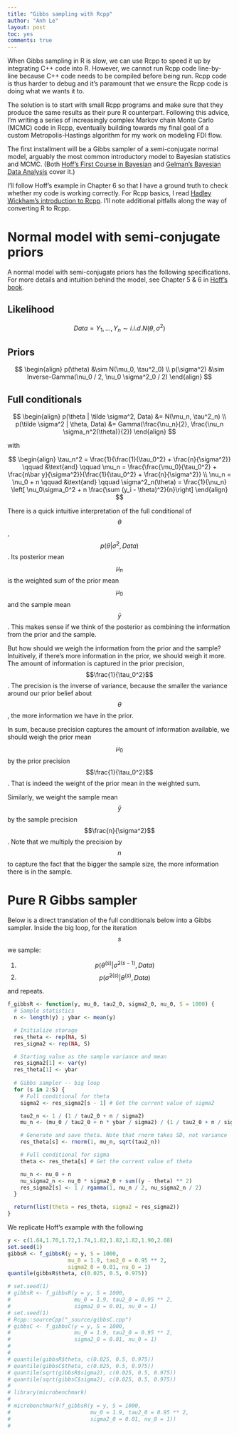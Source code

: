 ```yaml
---
title: "Gibbs sampling with Rcpp"
author: "Anh Le"
layout: post
toc: yes
comments: true
---
```


When Gibbs sampling in R is slow, we can use Rcpp to speed it up by integrating C++ code into R. However, we cannot run Rcpp code line-by-line because C++ code needs to be compiled before being run. Rcpp code is thus harder to debug and it's paramount that we ensure the Rcpp code is doing what we wants it to.

The solution is to start with small Rcpp programs and make sure that they produce the same results as their pure R counterpart. Following this advice, I'm writing a series of increasingly complex Markov chain Monte Carlo (MCMC) code in Rcpp, eventually building towards my final goal of a custom Metropolis-Hastings algorithm for my work on modeling FDI flow.

The first installment will be a Gibbs sampler of a semi-conjugate normal model, arguably the most common introductory model to Bayesian statistics and MCMC. (Both [Hoff's First Course in Bayesian](http://www.stat.washington.edu/people/pdhoff/book.php) and [Gelman's Bayesian Data Analysis](http://www.stat.columbia.edu/~gelman/book/) cover it.)

I'll follow Hoff's example in Chapter 6 so that I have a ground truth to check whether my code is working correctly. For Rcpp basics, I read [Hadley Wickham's introduction to Rcpp](http://adv-r.had.co.nz/Rcpp.html). I'll note additional pitfalls along the way of converting R to Rcpp.

# Normal model with semi-conjugate priors

A normal model with semi-conjugate priors has the following specifications. For more details and intuition behind the model, see Chapter 5 & 6 in [Hoff's book](http://www.stat.washington.edu/people/pdhoff/book.php).

## Likelihood

$$
Data = Y_1, \dots, Y_n \sim i.i.d. N(\theta, \sigma^2)
$$

## Priors

$$
\begin{align}
p(\theta) &\sim N(\mu_0, \tau^2_0) \\
p(\sigma^2) &\sim Inverse-Gamma(\nu_0 / 2, \nu_0 \sigma^2_0 / 2)
\end{align}
$$

## Full conditionals

$$
\begin{align}
p(\theta | \tilde \sigma^2, Data) &= N(\mu_n, \tau^2_n) \\
p(\tilde \sigma^2 | \theta, Data) &= Gamma(\frac{\nu_n}{2}, \frac{\nu_n \sigma_n^2(\theta)}{2})
\end{align}
$$

with

$$
\begin{align}
\tau_n^2 = \frac{1}{\frac{1}{\tau_0^2} + \frac{n}{\sigma^2}} \qquad &\text{and} \qquad
\mu_n = \frac{\frac{\mu_0}{\tau_0^2} + \frac{n\bar y}{\sigma^2}}{\frac{1}{\tau_0^2} + \frac{n}{\sigma^2}} \\
\nu_n = \nu_0 + n \qquad &\text{and} \qquad \sigma^2_n(\theta) = \frac{1}{\nu_n} \left[ \nu_0\sigma_0^2 + n \frac{\sum (y_i - \theta)^2}{n}\right]
\end{align}
$$

There is a quick intuitive interpretation of the full conditional of $$\theta$$,
$$p(\theta | \tilde\sigma^2, Data)$$. Its posterior mean $$\mu_n$$ is the weighted sum of the prior mean $$\mu_0$$ and the sample mean $$\bar y$$. This makes sense if we think of the posterior as combining the information from the prior and the sample.

But how should we weigh the information from the prior and the sample? Intuitively, if there's more information in the prior, we should weigh it more. The amount of information is captured in the prior precision, $$\frac{1}{\tau_0^2}$$. The precision is the inverse of variance, because the smaller the variance around our prior belief about $$\theta$$, the more information we have in the prior. 

In sum, because precision captures the amount of information available, we should weigh the prior mean $$\mu_0$$ by the prior precision $$\frac{1}{\tau_0^2}$$. That is indeed the weight of the prior mean in the weighted sum.

Similarly, we weight the sample mean $$\bar y$$ by the sample precision $$\frac{n}{\sigma^2}$$. Note that we multiply the precision by $$n$$ to capture the fact that the bigger the sample size, the more information there is in the sample.

# Pure R Gibbs sampler

Below is a direct translation of the full conditionals below into a Gibbs sampler. Inside the big loop, for the iteration $$s$$ we sample:

1. $$p(\theta^{(s)} | \tilde \sigma^{2(s - 1)}, Data)$$
2. $$p(\tilde \sigma^{2(s)} | \theta^{(s)}, Data)$$

and repeats.

```r
f_gibbsR <- function(y, mu_0, tau2_0, sigma2_0, nu_0, S = 1000) {
  # Sample statistics
  n <- length(y) ; ybar <- mean(y)

  # Initialize storage
  res_theta <- rep(NA, S)
  res_sigma2 <- rep(NA, S)

  # Starting value as the sample variance and mean
  res_sigma2[1] <- var(y)
  res_theta[1] <- ybar
  
  # Gibbs sampler -- big loop
  for (s in 2:S) {
    # Full conditional for theta
    sigma2 <- res_sigma2[s - 1] # Get the current value of sigma2

    tau2_n <- 1 / (1 / tau2_0 + n / sigma2)
    mu_n <- (mu_0 / tau2_0 + n * ybar / sigma2) / (1 / tau2_0 + n / sigma2)

    # Generate and save theta. Note that rnorm takes SD, not variance
    res_theta[s] <- rnorm(1, mu_n, sqrt(tau2_n))

    # Full conditional for sigma
    theta <- res_theta[s] # Get the current value of theta

    nu_n <- nu_0 + n
    nu_sigma2_n <- nu_0 * sigma2_0 + sum((y - theta) ** 2)
    res_sigma2[s] <- 1 / rgamma(1, nu_n / 2, nu_sigma2_n / 2)
  }

  return(list(theta = res_theta, sigma2 = res_sigma2))
}
```

We replicate Hoff's example with the following

```r
y <- c(1.64,1.70,1.72,1.74,1.82,1.82,1.82,1.90,2.08)
set.seed(1)
gibbsR <- f_gibbsR(y = y, S = 1000,
                   mu_0 = 1.9, tau2_0 = 0.95 ** 2,
                   sigma2_0 = 0.01, nu_0 = 1)
quantile(gibbsR$theta, c(0.025, 0.5, 0.975))
```

```r
# set.seed(1)
# gibbsR <- f_gibbsR(y = y, S = 1000,
#                    mu_0 = 1.9, tau2_0 = 0.95 ** 2,
#                    sigma2_0 = 0.01, nu_0 = 1)
# set.seed(1)
# Rcpp::sourceCpp("_source/gibbsC.cpp")
# gibbsC <- f_gibbsC(y = y, S = 1000,
#                    mu_0 = 1.9, tau2_0 = 0.95 ** 2,
#                    sigma2_0 = 0.01, nu_0 = 1)
# 
# 
# quantile(gibbsR$theta, c(0.025, 0.5, 0.975))
# quantile(gibbsC$theta, c(0.025, 0.5, 0.975))
# quantile(sqrt(gibbsR$sigma2), c(0.025, 0.5, 0.975))
# quantile(sqrt(gibbsC$sigma2), c(0.025, 0.5, 0.975))
# 
# library(microbenchmark)
# 
# microbenchmark(f_gibbsR(y = y, S = 1000,
#                         mu_0 = 1.9, tau2_0 = 0.95 ** 2,
#                         sigma2_0 = 0.01, nu_0 = 1))
# 
```

